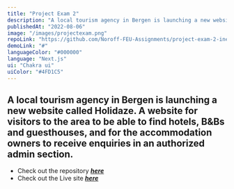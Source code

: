 ```yaml
---
title: "Project Exam 2"
description: "A local tourism agency in Bergen is launching a new website called Holidaze. A website for visitors to the area to be able to find hotels, B&Bs and guesthouses, and for the accommodation owners to receive enquiries in an authorized admin section."
publishedAt: "2022-08-06"
image: "/images/projectexam.png"
repoLink: "https://github.com/Noroff-FEU-Assignments/project-exam-2-ineaw"
demoLink: "#"
languageColor: "#000000"
language: "Next.js"
ui: "Chakra ui"
uiColor: "#4FD1C5"
---
```



A local tourism agency in Bergen is launching a new website called Holidaze. A website for visitors to the area to be able to find hotels, B&Bs and guesthouses, and for the accommodation owners to receive enquiries in an authorized admin section.
---

- Check out the repository ***[here](https://github.com/Noroff-FEU-Assignments/js-frameworks-course-assignment-ineaw)***
- Check out the Live site ***[here](https://github.com/Noroff-FEU-Assignments/js-frameworks-course-assignment-ineaw)***